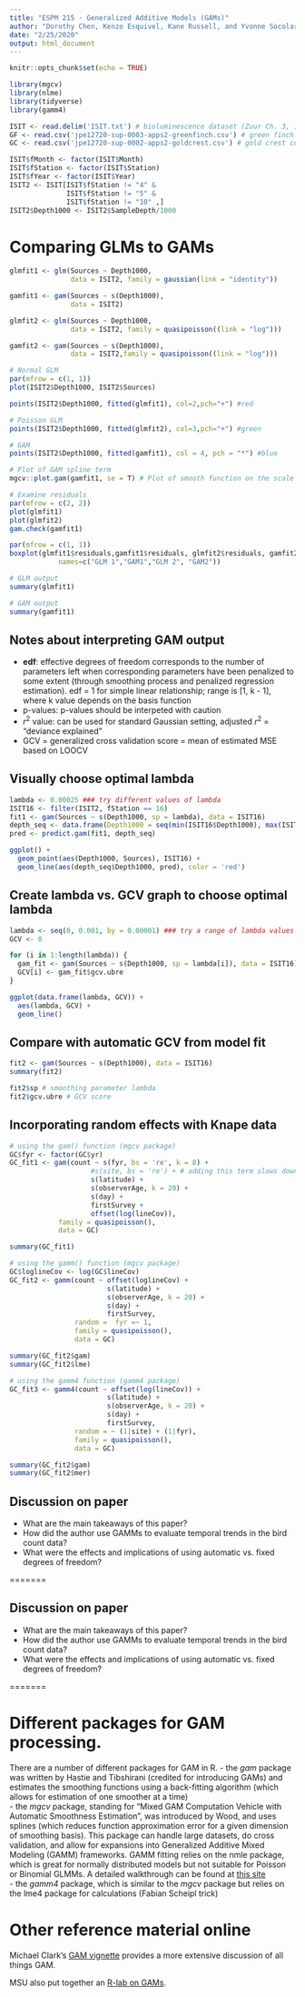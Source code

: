 ```yaml
---
title: "ESPM 215 - Generalized Additive Models (GAMs)"
author: "Dorothy Chen, Kenzo Esquivel, Kane Russell, and Yvonne Socolar"
date: "2/25/2020"
output: html_document
---
```


```r
knitr::opts_chunk$set(echo = TRUE)
```

```r
library(mgcv)
library(nlme)
library(tidyverse)
library(gamm4)
```

```r
ISIT <- read.delim('ISIT.txt') # bioluminescence dataset (Zuur Ch. 3, 17)
GF <- read.csv('jpe12720-sup-0003-apps2-greenfinch.csv') # green finch count data, Knape 2016
GC <- read.csv('jpe12720-sup-0002-apps2-goldcrest.csv') # gold crest count data, Knape 2016

ISIT$fMonth <- factor(ISIT$Month)
ISIT$fStation <- factor(ISIT$Station)
ISIT$fYear <- factor(ISIT$Year)
ISIT2 <- ISIT[ISIT$fStation != "4" &
              ISIT$fStation != "5" &
              ISIT$fStation != "10" ,]
ISIT2$Depth1000 <- ISIT2$SampleDepth/1000
```

# Comparing GLMs to GAMs

```r

glmfit1 <- glm(Sources ~ Depth1000, 
               data = ISIT2, family = gaussian(link = "identity"))

gamfit1 <- gam(Sources ~ s(Depth1000), 
               data = ISIT2)

glmfit2 <- glm(Sources ~ Depth1000, 
               data = ISIT2, family = quasipoisson((link = "log")))

gamfit2 <- gam(Sources ~ s(Depth1000), 
               data = ISIT2,family = quasipoisson((link = "log")))

# Normal GLM
par(mfrow = c(1, 1))
plot(ISIT2$Depth1000, ISIT2$Sources)

points(ISIT2$Depth1000, fitted(glmfit1), col=2,pch="+") #red

# Poisson GLM
points(ISIT2$Depth1000, fitted(glmfit2), col=3,pch="+") #green

# GAM 
points(ISIT2$Depth1000, fitted(gamfit1), col = 4, pch = "*") #blue

# Plot of GAM spline term
mgcv::plot.gam(gamfit1, se = T) # Plot of smooth function on the scale of the linear predictor

# Examine residuals
par(mfrow = c(2, 2))
plot(glmfit1) 
plot(glmfit2)
gam.check(gamfit1)

par(mfrow = c(1, 1))
boxplot(glmfit1$residuals,gamfit1$residuals, glmfit2$residuals, gamfit2$residuals,
            names=c("GLM 1","GAM1","GLM 2", "GAM2"))

# GLM output
summary(glmfit1)

# GAM output
summary(gamfit1)

```

## Notes about interpreting GAM output 
  - **edf**: effective degrees of freedom corresponds to the number of parameters left when corresponding parameters have been penalized to some extent (through smoothing process and penalized regression estimation). edf = 1 for simple linear relationship; range is [1, k - 1], where k value depends on the basis function
  - p-values: p-values should be interpeted with caution
  - $r^{2}$ value: can be used for standard Gaussian setting, adjusted $r^{2}$ = "deviance explained"
  - GCV = generalized cross validation score = mean of estimated MSE based on LOOCV

## Visually choose optimal lambda
```r
lambda <- 0.00025 ### try different values of lambda
ISIT16 <- filter(ISIT2, fStation == 16)
fit1 <- gam(Sources ~ s(Depth1000, sp = lambda), data = ISIT16)
depth_seq <- data.frame(Depth1000 = seq(min(ISIT16$Depth1000), max(ISIT16$Depth1000), length = 100))
pred <- predict.gam(fit1, depth_seq)

ggplot() + 
  geom_point(aes(Depth1000, Sources), ISIT16) + 
  geom_line(aes(depth_seq$Depth1000, pred), color = 'red')
```

## Create lambda vs. GCV graph to choose optimal lambda
```r
lambda <- seq(0, 0.001, by = 0.00001) ### try a range of lambda values
GCV <- 0

for (i in 1:length(lambda)) {
  gam_fit <- gam(Sources ~ s(Depth1000, sp = lambda[i]), data = ISIT16) 
  GCV[i] <- gam_fit$gcv.ubre
}

ggplot(data.frame(lambda, GCV)) +
  aes(lambda, GCV) + 
  geom_line()
```

## Compare with automatic GCV from model fit
```r
fit2 <- gam(Sources ~ s(Depth1000), data = ISIT16)
summary(fit2)

fit2$sp # smoothing parameter lambda
fit2$gcv.ubre # GCV score
```

## Incorporating random effects with Knape data

```r
# using the gam() function (mgcv package)
GC$fyr <- factor(GC$yr)
GC_fit1 <- gam(count ~ s(fyr, bs = 're', k = 8) + 
                    #s(site, bs = 're') + # adding this term slows down gam() a lot!
                    s(latitude) + 
                    s(observerAge, k = 20) + 
                    s(day) + 
                    firstSurvey + 
                    offset(log(lineCov)), 
            family = quasipoisson(), 
            data = GC)

summary(GC_fit1)
```

```r
# using the gamm() function (mgcv package)
GC$loglineCov <- log(GC$lineCov)
GC_fit2 <- gamm(count ~ offset(loglineCov) + 
                        s(latitude) + 
                        s(observerAge, k = 20) + 
                        s(day) + 
                        firstSurvey, 
                random =  fyr =~ 1,
                family = quasipoisson(), 
                data = GC)

summary(GC_fit2$gam)
summary(GC_fit2$lme)
```

```r
# using the gamm4 function (gamm4 package)
GC_fit3 <- gamm4(count ~ offset(log(lineCov)) + 
                        s(latitude) + 
                        s(observerAge, k = 20) + 
                        s(day) + 
                        firstSurvey, 
                random = ~ (1|site) + (1|fyr),
                family = quasipoisson(), 
                data = GC)

summary(GC_fit2$gam)
summary(GC_fit2$mer)
```

## Discussion on paper
- What are the main takeaways of this paper?
- How did the author use GAMMs to evaluate temporal trends in the bird count data?
- What were the effects and implications of using automatic vs. fixed degrees of freedom?

=======

## Discussion on paper
- What are the main takeaways of this paper?
- How did the author use GAMMs to evaluate temporal trends in the bird count data?
- What were the effects and implications of using automatic vs. fixed degrees of freedom?

=======

# Different packages for GAM processing. 

There are a number of different packages for GAM in R. 
  - the *gam* package was written by Hastie and Tibshirani (credited for introducing GAMs) and estimates the smoothing functions using a back-fitting algorithm (which allows for estimation of one smoother at a time)   \
  - the *mgcv* package, standing for "Mixed GAM Computation Vehicle with Automatic Smoothness Estimation", was introduced by Wood, and uses splines (which reduces function approximation error for a given dimension of smoothing basis). This package can handle large datasets, do cross validation, and allow for expansions into Generalized Additive Mixed Modeling (GAMM) frameworks. GAMM fitting relies on the nmle package, which is great for normally distributed models but not suitable for Poisson or Binomial GLMMs. A detailed walkthrough can be found at [this site](https://people.maths.bris.ac.uk/~sw15190/mgcv/tampere/mgcv.pdf)    \
  - the *gamm4* package, which is similar to the *mgcv* package but relies on the lme4 package for calculations (Fabian Scheipl trick)  \

# Other reference material online

Michael Clark's [GAM vignette](https://m-clark.github.io/generalized-additive-models/technical.html) provides a more extensive discussion of all things GAM. 

MSU also put together an [R-lab on GAMs](http://ecology.msu.montana.edu/labdsv/R/labs/lab5/lab5.html). 










